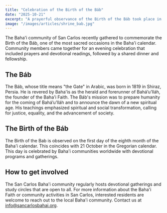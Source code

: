 ```yaml
---
title: "Celebration of the Birth of the Báb"
date: "2025-10-21"
excerpt: "A prayerful observance of the Birth of the Báb took place in San Carlos."
image: "/images/articles/shrine_bab.jpg"
---
```



The Baha'i community of San Carlos recently gathered to commemorate the Birth of the Báb, one of the most sacred occasions in the Baha'i calendar.
Community members came together for an evening celebration that included prayers and devotional readings, followed by a shared dinner and fellowship.

## The Báb
The Báb, whose title means "the Gate" in Arabic, was born in 1819 in Shiraz, Persia. He is revered by Baha'is as the herald and forerunner of Bahá’u’lláh, the founder of the Baha'i Faith. The Báb's mission was to prepare humanity for the coming of Bahá’u’lláh and to announce the dawn of a new spiritual age. His teachings emphasized spiritual and social transformation, calling for justice, equality, and the advancement of society.

## The Birth of the Báb
The Birth of the Bab is observed on the first day of the eighth month of the Baha'i calendar. This coincides with 21 October in the Gregorian calendar. This day is celebrated by Baha'i communities worldwide with devotional programs and gatherings.

## How to get involved
The San Carlos Baha'i community regularly hosts devotional gatherings and study circles that are open to all. For more information about the Baha'i Faith or community activities in San Carlos, interested residents are welcome to reach out to the local Baha'i community.
Contact us at [info@sancarlosbahai.org](mailto:info@sancarlosbahai.org).
